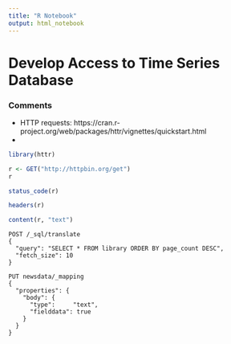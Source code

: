```yaml
---
title: "R Notebook"
output: html_notebook
---
```


# Develop Access to Time Series Database

### Comments

* HTTP requests: https://cran.r-project.org/web/packages/httr/vignettes/quickstart.html
* 

```r
library(httr)
```

```r
r <- GET("http://httpbin.org/get")
r
```

```r
status_code(r)
```

```r
headers(r)
```

```r
content(r, "text")
```


```
POST /_sql/translate
{
  "query": "SELECT * FROM library ORDER BY page_count DESC",
  "fetch_size": 10
}

PUT newsdata/_mapping
{
  "properties": {
    "body": { 
      "type":     "text",
      "fielddata": true
    }
  }
}

```
